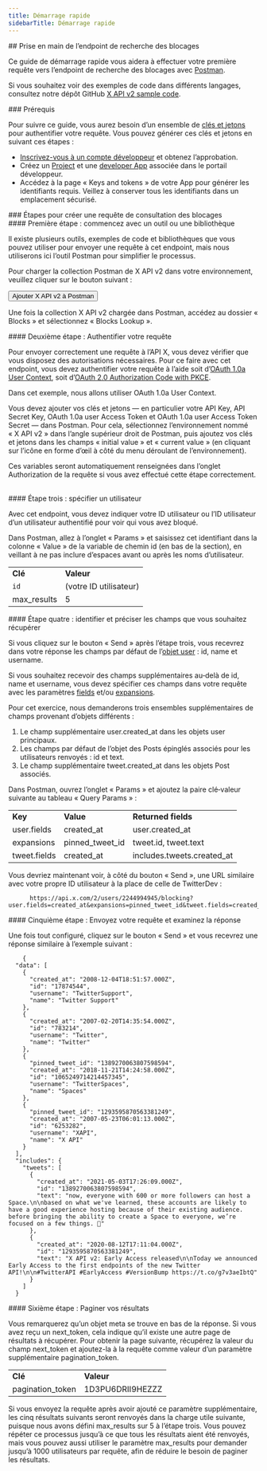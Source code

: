 ```yaml
---
title: Démarrage rapide
sidebarTitle: Démarrage rapide
---
```



<div id="getting-started-with-the-blocks-lookup-endpoint">
  ## Prise en main de l’endpoint de recherche des blocages
</div>

Ce guide de démarrage rapide vous aidera à effectuer votre première requête vers l’endpoint de recherche des blocages avec [Postman](/fr/tutorials/postman-getting-started).

Si vous souhaitez voir des exemples de code dans différents langages, consultez notre dépôt GitHub [X API v2 sample code](https://github.com/xdevplatform/Twitter-API-v2-sample-code).

<Note>
  ### Prérequis

  Pour suivre ce guide, vous aurez besoin d’un ensemble de [clés et jetons](/fr/resources/fundamentals/authentication) pour authentifier votre requête. Vous pouvez générer ces clés et jetons en suivant ces étapes :

  * [Inscrivez-vous à un compte développeur](https://developer.x.com/en/apply-for-access) et obtenez l’approbation.
  * Créez un [Project](/fr/resources/fundamentals/projects) et une [developer App](/fr/resources/fundamentals/developer-apps) associée dans le portail développeur.
  * Accédez à la page « Keys and tokens » de votre App pour générer les identifiants requis. Veillez à conserver tous les identifiants dans un emplacement sécurisé.
</Note>

<div id="steps-to-build-a-blocks-lookup-request">
  ### Étapes pour créer une requête de consultation des blocages
</div>

<div id="step-one-start-with-a-tool-or-library">
  #### Première étape : commencez avec un outil ou une bibliothèque
</div>

Il existe plusieurs outils, exemples de code et bibliothèques que vous pouvez utiliser pour envoyer une requête à cet endpoint, mais nous utiliserons ici l’outil Postman pour simplifier le processus.

Pour charger la collection Postman de X API v2 dans votre environnement, veuillez cliquer sur le bouton suivant :

<Button href="https://app.getpostman.com/run-collection/9956214-784efcda-ed4c-4491-a4c0-a26470a67400">
  Ajouter X API v2 à Postman
</Button>

Une fois la collection X API v2 chargée dans Postman, accédez au dossier « Blocks » et sélectionnez « Blocks Lookup ».
 

<div id="step-two-authenticate-your-request">
  #### Deuxième étape : Authentifier votre requête
</div>

Pour envoyer correctement une requête à l’API X, vous devez vérifier que vous disposez des autorisations nécessaires. Pour ce faire avec cet endpoint, vous devez authentifier votre requête à l’aide soit d’[OAuth 1.0a User Context](/fr/resources/fundamentals/authentication), soit d’[OAuth 2.0 Authorization Code with PKCE](fr/resources/fundamentals/authentication#oauth-2-0-authorization-code-flow-with-pkce-2).

Dans cet exemple, nous allons utiliser OAuth 1.0a User Context.

Vous devez ajouter vos clés et jetons — en particulier votre API Key, API Secret Key, OAuth 1.0a user Access Token et OAuth 1.0a user Access Token Secret — dans Postman. Pour cela, sélectionnez l’environnement nommé « X API v2 » dans l’angle supérieur droit de Postman, puis ajoutez vos clés et jetons dans les champs « initial value » et « current value » (en cliquant sur l’icône en forme d’œil à côté du menu déroulant de l’environnement).

Ces variables seront automatiquement renseignées dans l’onglet Authorization de la requête si vous avez effectué cette étape correctement.
 

<div id="step-three-specify-a-user">
  #### Étape trois : spécifier un utilisateur
</div>

Avec cet endpoint, vous devez indiquer votre ID utilisateur ou l’ID utilisateur d’un utilisateur authentifié pour voir qui vous avez bloqué.

Dans Postman, allez à l’onglet « Params » et saisissez cet identifiant dans la colonne « Value » de la variable de chemin id (en bas de la section), en veillant à ne pas inclure d’espaces avant ou après les noms d’utilisateur.
 

|     |     |
| :--- | :--- |
| **Clé** | **Valeur** |
| `id` | (votre ID utilisateur) |
| max&#95;results | 5   |

<div id="step-four-identify-and-specify-which-fields-you-would-like-to-retrieve">
  #### Étape quatre : identifier et préciser les champs que vous souhaitez récupérer
</div>

Si vous cliquez sur le bouton « Send » après l’étape trois, vous recevrez dans votre réponse les champs par défaut de l’[objet user](/fr/x-api/fundamentals/data-dictionary#user) : id, name et username.

Si vous souhaitez recevoir des champs supplémentaires au‑delà de id, name et username, vous devez spécifier ces champs dans votre requête avec les paramètres [fields](/fr/x-api/fundamentals/fields) et/ou [expansions](/fr/x-api/fundamentals/expansions).

Pour cet exercice, nous demanderons trois ensembles supplémentaires de champs provenant d’objets différents :

1. Le champ supplémentaire user.created&#95;at dans les objets user principaux.
2. Les champs par défaut de l’objet des Posts épinglés associés pour les utilisateurs renvoyés : id et text.
3. Le champ supplémentaire tweet.created&#95;at dans les objets Post associés.

Dans Postman, ouvrez l’onglet « Params » et ajoutez la paire clé‑valeur suivante au tableau « Query Params » :

|     |     |     |
| :--- | :--- | :--- |
| **Key** | **Value** | **Returned fields** |
| user.fields | created&#95;at | user.created&#95;at |
| expansions | pinned&#95;tweet&#95;id | tweet.id, tweet.text |
| tweet.fields | created&#95;at | includes.tweets.created&#95;at |

Vous devriez maintenant voir, à côté du bouton « Send », une URL similaire avec votre propre ID utilisateur à la place de celle de TwitterDev :

```
      https://api.x.com/2/users/2244994945/blocking?user.fields=created_at&expansions=pinned_tweet_id&tweet.fields=created_at
```

<div id="step-five-make-your-request-and-review-your-response">
  #### Cinquième étape : Envoyez votre requête et examinez la réponse
</div>

Une fois tout configuré, cliquez sur le bouton « Send » et vous recevrez une réponse similaire à l’exemple suivant :

```
    {
  "data": [
    {
      "created_at": "2008-12-04T18:51:57.000Z",
      "id": "17874544",
      "username": "TwitterSupport",
      "name": "Twitter Support"
    },
    {
      "created_at": "2007-02-20T14:35:54.000Z",
      "id": "783214",
      "username": "Twitter",
      "name": "Twitter"
    },
    {
      "pinned_tweet_id": "1389270063807598594",
      "created_at": "2018-11-21T14:24:58.000Z",
      "id": "1065249714214457345",
      "username": "TwitterSpaces",
      "name": "Spaces"
    },
    {
      "pinned_tweet_id": "1293595870563381249",
      "created_at": "2007-05-23T06:01:13.000Z",
      "id": "6253282",
      "username": "XAPI",
      "name": "X API"
    }
  ],
  "includes": {
    "tweets": [
      {
        "created_at": "2021-05-03T17:26:09.000Z",
        "id": "1389270063807598594",
        "text": "now, everyone with 600 or more followers can host a Space.\n\nbased on what we've learned, these accounts are likely to have a good experience hosting because of their existing audience. before bringing the ability to create a Space to everyone, we’re focused on a few things. 🧵"
      },
      {
        "created_at": "2020-08-12T17:11:04.000Z",
        "id": "1293595870563381249",
        "text": "X API v2: Early Access released\n\nToday we announced Early Access to the first endpoints of the new Twitter API!\n\n#TwitterAPI #EarlyAccess #VersionBump https://t.co/g7v3aeIbtQ"
      }
    ]
  }
```

<div id="step-six-paginate-through-your-results">
  #### Sixième étape : Paginer vos résultats
</div>

Vous remarquerez qu’un objet meta se trouve en bas de la réponse. Si vous avez reçu un next&#95;token, cela indique qu’il existe une autre page de résultats à récupérer. Pour obtenir la page suivante, récupérez la valeur du champ next&#95;token et ajoutez-la à la requête comme valeur d’un paramètre supplémentaire pagination&#95;token.
 

|     |     |
| :--- | :--- |
| **Clé** | **Valeur** |
| pagination&#95;token | 1D3PU6DRII9HEZZZ |

Si vous envoyez la requête après avoir ajouté ce paramètre supplémentaire, les cinq résultats suivants seront renvoyés dans la charge utile suivante, puisque nous avons défini max&#95;results sur 5 à l’étape trois. Vous pouvez répéter ce processus jusqu’à ce que tous les résultats aient été renvoyés, mais vous pouvez aussi utiliser le paramètre max&#95;results pour demander jusqu’à 1000 utilisateurs par requête, afin de réduire le besoin de paginer les résultats.